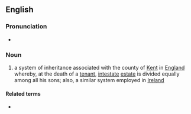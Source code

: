==English==
{{wikipedia}}

===Pronunciation===
* {{IPA|en|/ˈɡævəlˌkaɪnd/}}

===Noun===
{{en-noun|~}}

# {{lb|en|historical}} a system of inheritance associated with the county of [[Kent]] in [[England]] whereby, at the death of a [[tenant]], [[intestate]] [[estate]] is divided equally among all his sons; also, a similar system employed in [[Ireland]]

====Related terms====
* {{l|en|disgavel}}